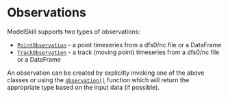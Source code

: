 # Observations

ModelSkill supports two types of observations:
 
* [`PointObservation`](`modelskill.PointObservation`) - a point timeseries from a dfs0/nc file or a DataFrame
* [`TrackObservation`](`modelskill.TrackObservation`) - a track (moving point) timeseries from a dfs0/nc file or a DataFrame

An observation can be created by explicitly invoking one of the above classes or using the [`observation()`](`modelskill.observation`) function which will return the appropriate type based on the input data (if possible).